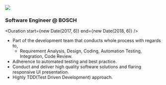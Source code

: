 
<Logo>
  <img src="/img/bosch-logo.png" />
</Logo>

### Software Engineer @ BOSCH

<Duration start={new Date(2017, 6)} end={new Date(2018, 6)} />

- Part of the development team that conducts whole process with regards to,
  - Requirement Analysis, Design, Coding, Automation Testing, Integration, Code Review.
- Adherence to automated testing and best practice.
- Conduct and deliver high quality software solutions and flaring responsive UI presentation.
- Highly TDD(Test Driven Development) approach.